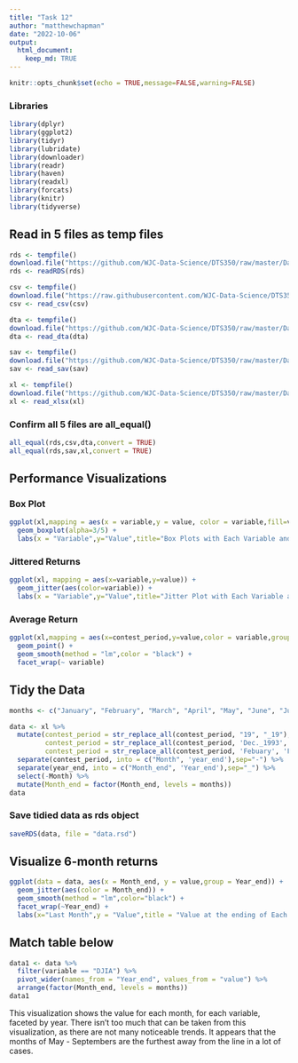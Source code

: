 ```yaml
---
title: "Task 12"
author: "matthewchapman"
date: "2022-10-06"
output: 
  html_document:
    keep_md: TRUE
---
```


```r
knitr::opts_chunk$set(echo = TRUE,message=FALSE,warning=FALSE)
```

### Libraries
```r
library(dplyr)
library(ggplot2)
library(tidyr)
library(lubridate)
library(downloader)
library(readr)
library(haven)
library(readxl)
library(forcats)
library(knitr)
library(tidyverse)
```

## Read in 5 files as temp files
```r
rds <- tempfile()
download.file("https://github.com/WJC-Data-Science/DTS350/raw/master/Dart_Expert_Dow_6month_anova/Dart_Expert_Dow_6month_anova.RDS", rds, mode = "wb")
rds <- readRDS(rds)

csv <- tempfile()
download.file("https://raw.githubusercontent.com/WJC-Data-Science/DTS350/master/Dart_Expert_Dow_6month_anova/Dart_Expert_Dow_6month_anova.csv", csv, mode = "wb")
csv <- read_csv(csv)

dta <- tempfile()
download.file("https://github.com/WJC-Data-Science/DTS350/raw/master/Dart_Expert_Dow_6month_anova/Dart_Expert_Dow_6month_anova.dta", dta, mode = "wb")
dta <- read_dta(dta)

sav <- tempfile()
download.file("https://github.com/WJC-Data-Science/DTS350/raw/master/Dart_Expert_Dow_6month_anova/Dart_Expert_Dow_6month_anova.sav", sav, mode = "wb")
sav <- read_sav(sav)

xl <- tempfile()
download.file("https://github.com/WJC-Data-Science/DTS350/raw/master/Dart_Expert_Dow_6month_anova/Dart_Expert_Dow_6month_anova.xlsx", xl, mode = "wb")
xl <- read_xlsx(xl)
```

### Confirm all 5 files are all_equal()
```r
all_equal(rds,csv,dta,convert = TRUE)
all_equal(rds,sav,xl,convert = TRUE)
```

## Performance Visualizations
### Box Plot
```r
ggplot(xl,mapping = aes(x = variable,y = value, color = variable,fill=variable)) +
  geom_boxplot(alpha=3/5) +
  labs(x = "Variable",y="Value",title="Box Plots with Each Variable and their Values")
```
### Jittered Returns
```r
ggplot(xl, mapping = aes(x=variable,y=value)) +
  geom_jitter(aes(color=variable)) +
  labs(x = "Variable",y="Value",title="Jitter Plot with Each Variable and their Values")
```
### Average Return
```r
ggplot(xl,mapping = aes(x=contest_period,y=value,color = variable,group = variable)) +
  geom_point() +
  geom_smooth(method = "lm",color = "black") +
  facet_wrap(~ variable)
```

## Tidy the Data
```r
months <- c("January", "February", "March", "April", "May", "June", "July", "August", "September", "October", "November", "December")

data <- xl %>%
  mutate(contest_period = str_replace_all(contest_period, "19", "_19"),
         contest_period = str_replace_all(contest_period, 'Dec._1993', 'December_1993'),
         contest_period = str_replace_all(contest_period, 'Febuary', 'February')) %>%
  separate(contest_period, into = c("Month", 'year_end'),sep="-") %>%
  separate(year_end, into = c("Month_end", 'Year_end'),sep="_") %>%
  select(-Month) %>%
  mutate(Month_end = factor(Month_end, levels = months))
data
```
### Save tidied data as rds object
```r
saveRDS(data, file = "data.rsd")
```

## Visualize 6-month returns
```r
ggplot(data = data, aes(x = Month_end, y = value,group = Year_end)) +
  geom_jitter(aes(color = Month_end)) +
  geom_smooth(method = "lm",color="black") +
  facet_wrap(~Year_end) +
  labs(x="Last Month",y = "Value",title = "Value at the ending of Each Month by Year",color = "Last Month")
```

## Match table below
```r
data1 <- data %>%
  filter(variable == "DJIA") %>%
  pivot_wider(names_from = "Year_end", values_from = "value") %>%
  arrange(factor(Month_end, levels = months))
data1
```

This visualization shows the value for each month, for each variable, faceted by year. There isn't too much that can be taken from this visualization, as there are not many noticeable trends. It appears that the months of May - Septembers are the furthest away from the line in a lot of cases.